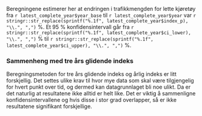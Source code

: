 Beregningene estimerer her at endringen i trafikkmengden for lette kjøretøy fra 
`r latest_complete_year$year_base` til `r latest_complete_year$year` var 
`r stringr::str_replace(sprintf("%.1f", latest_complete_year$index_p), "\\.", ",")` %. 
Et 95 % konfidensintervall går fra 
`r stringr::str_replace(sprintf("%.1f", latest_complete_year$ci_lower), "\\.", ",")` % til 
`r stringr::str_replace(sprintf("%.1f", latest_complete_year$ci_upper), "\\.", ",")` %.


### Sammenheng med tre års glidende indeks
Beregningsmetoden for tre års glidende indeks og årlig indeks er litt forskjellig. Det settes ulike krav til hvor mye data som skal være tilgjengelig for hvert punkt over tid, og dermed kan datagrunnlaget bli noe ulikt. Da er det naturlig at resultatene ikke alltid er helt like. Det er viktig å sammenligne konfidensintervallene og hvis disse i stor grad overlapper, så er ikke resultatene signifikant forskjellige.